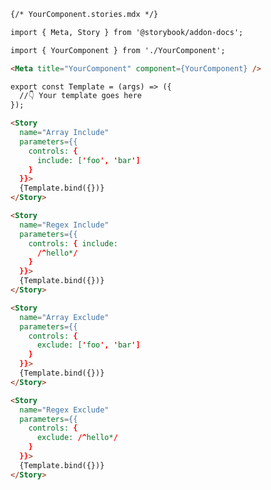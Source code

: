 ```md
{/* YourComponent.stories.mdx */}

import { Meta, Story } from '@storybook/addon-docs';

import { YourComponent } from './YourComponent';

<Meta title="YourComponent" component={YourComponent} />

export const Template = (args) => ({
  //👇 Your template goes here
});

<Story 
  name="Array Include"
  parameters={{ 
    controls: { 
      include: ['foo', 'bar'] 
    } 
  }}>
  {Template.bind({})}
</Story>

<Story 
  name="Regex Include"
  parameters={{ 
    controls: { include: 
      /^hello*/ 
    } 
  }}>
  {Template.bind({})}
</Story>

<Story 
  name="Array Exclude"
  parameters={{ 
    controls: { 
      exclude: ['foo', 'bar'] 
    } 
  }}>
  {Template.bind({})}
</Story>

<Story 
  name="Regex Exclude"
  parameters={{ 
    controls: { 
      exclude: /^hello*/ 
    } 
  }}>
  {Template.bind({})}
</Story>
```